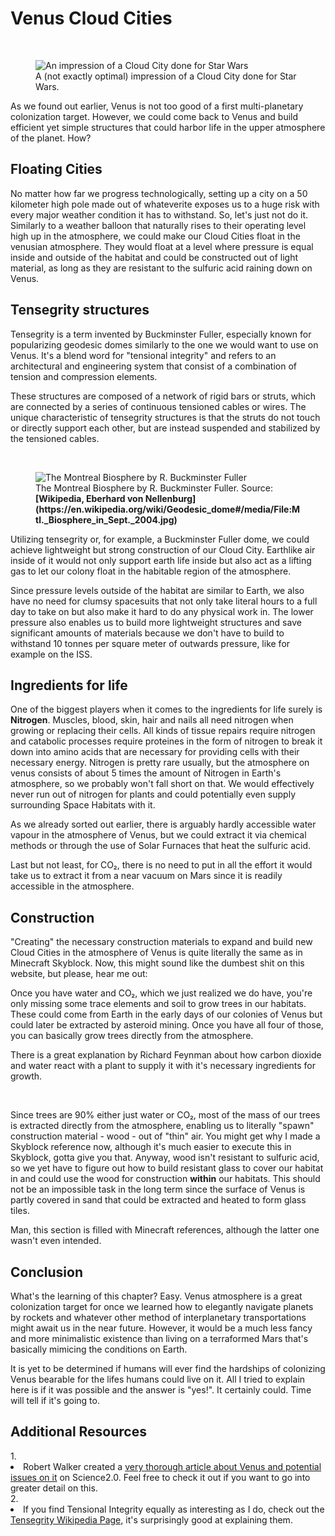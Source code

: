 
# Venus Cloud Cities

<ReadingTime />
<AudioPlayer ident="cloudcities" />

<br/>
<figure>
<Image src={require(".//../../../resources/images/venus2.png")} alt="An impression of a Cloud City done for Star Wars" />
<figcaption style={{ color: "rgb(156, 156, 156)", fontSize: "14px", marginTop: "2px" }}>A (not exactly optimal) impression of a Cloud City done for Star Wars.</figcaption>
</figure>

As we found out earlier, Venus is not too good of a first multi-planetary colonization target. However, we could come back to Venus and build efficient yet simple structures that could harbor life in the upper atmosphere of the planet. How?

## Floating Cities
No matter how far we progress technologically, setting up a city on a 50 kilometer high pole made out of whateverite exposes us to a huge risk with every major weather condition it has to withstand. So, let's just not do it. Similarly to a weather balloon that naturally rises to their operating level high up in the atmosphere, we could make our Cloud Cities float in the venusian atmosphere. They would float at a level where pressure is equal inside and outside of the habitat and could be constructed out of light material, as long as they are resistant to the sulfuric acid raining down on Venus.

## Tensegrity structures
Tensegrity is a term invented by Buckminster Fuller, especially known for popularizing geodesic domes similarly to the one we would want to use on Venus. It's a blend word for "tensional integrity" and refers to an  architectural and engineering system that consist of a combination of tension and compression elements. 

These structures are composed of a network of rigid bars or struts, which are connected by a series of continuous tensioned cables or wires. The unique characteristic of tensegrity structures is that the struts do not touch or directly support each other, but are instead suspended and stabilized by the tensioned cables.

<br/>
<figure>
<Image src={require(".//../../../resources/images/dome.png")} alt="The Montreal Biosphere by R. Buckminster Fuller" />
<figcaption style={{ color: "rgb(156, 156, 156)", fontSize: "14px", marginTop: "2px" }}>The Montreal Biosphere by R. Buckminster Fuller. Source: <strong>[Wikipedia, Eberhard von Nellenburg](https://en.wikipedia.org/wiki/Geodesic_dome#/media/File:Mtl._Biosphere_in_Sept._2004.jpg)</strong></figcaption>
</figure>

Utilizing tensegrity or, for example, a Buckminster Fuller dome, we could achieve lightweight but strong construction of our Cloud City. Earthlike air inside of it would not only support earth life inside but also act as a lifting gas to let our colony float in the habitable region of the atmosphere.

Since pressure levels outside of the habitat are similar to Earth, we also have no need for clumsy spacesuits that not only take literal hours to a full day to take on but also make it hard to do any physical work in. The lower pressure also enables us to build more lightweight structures and save significant amounts of materials because we don't have to build to withstand 10 tonnes per square meter of outwards pressure, like for example on the ISS.

## Ingredients for life
One of the biggest players when it comes to the ingredients for life surely is <strong>Nitrogen</strong>. Muscles, blood, skin, hair and nails all need nitrogen when growing or replacing their cells. All kinds of tissue repairs require nitrogen and catabolic processes require proteines in the form of nitrogen to break it down into amino acids that are necessary for providing cells with their necessary energy. Nitrogen is pretty rare usually, but the atmosphere on venus consists of about 5 times the amount of Nitrogen in Earth's atmosphere, so we probably won't fall short on that. We would effectively never run out of nitrogen for plants and could potentially even supply surrounding Space Habitats with it.

As we already sorted out earlier, there is arguably hardly accessible water vapour in the atmosphere of Venus, but we could extract it via chemical methods or through the use of Solar Furnaces that heat the sulfuric acid.

Last but not least, for CO₂, there is no need to put in all the effort it would take us to extract it from a near vacuum on Mars since it is readily accessible in the atmosphere.

## Construction 
"Creating" the necessary construction materials to expand and build new Cloud Cities in the atmosphere of Venus is quite literally the same as in Minecraft Skyblock. Now, this might sound like the dumbest shit on this website, but please, hear me out:

Once you have water and CO₂, which we just realized we do have, you're only missing some trace elements and soil to grow trees in our habitats. These could come from Earth in the early days of our colonies of Venus but could later be extracted by asteroid mining. Once you have all four of those, you can basically grow trees directly from the atmosphere. 

There is a great explanation by Richard Feynman about how carbon dioxide and water react with a plant to supply it with it's necessary ingredients for growth.

<br />
<YoutubeEmbed embedId="N1pIYI5JQLE" />

Since trees are 90% either just water or CO₂, most of the mass of our trees is extracted directly from the atmosphere, enabling us to literally "spawn" construction material - wood - out of "thin" air. You might get why I made a Skyblock reference now, although it's much easier to execute this in Skyblock, gotta give you that. Anyway, wood isn't resistant to sulfuric acid, so we yet have to figure out how to build resistant glass to cover our habitat in and could use the wood for construction <strong>within</strong> our habitats. This should not be an impossible task in the long term since the surface of Venus is partly covered in sand that could be extracted and heated to form glass tiles.

Man, this section is filled with Minecraft references, although the latter one wasn't even intended.

## Conclusion
What's the learning of this chapter? Easy. Venus atmosphere is a great colonization target for once we learned how to elegantly navigate planets by rockets and whatever other method of interplanetary transportations might await us in the near future. However, it would be a much less fancy and more minimalistic existence than living on a terraformed Mars that's basically mimicing the conditions on Earth. 

It is yet to be determined if humans will ever find the hardships of colonizing Venus bearable for the lifes humans could live on it. All I tried to explain here is if it was possible and the answer is "yes!". It certainly could. Time will tell if it's going to.


<SaveArticleSection article="venus-cloud-cities"/>

## Additional Resources
<AdditionalResources>
  <div>
    <span>1. </span><li>Robert Walker created a <a href="https://www.science20.com/robert_inventor/will_we_build_colonies_that_float_over_venus_like_buckminster_fullers_cloud_nine-127573" target="_blank">very thorough article about Venus and potential issues on it</a> on Science2.0. Feel free to check it out if you want to go into greater detail on this.</li>
  </div>
  <div>
    <span>2. </span><li>If you find Tensional Integrity equally as interesting as I do, check out the <a href="https://en.wikipedia.org/wiki/Tensegrity" target="_blank">Tensegrity Wikipedia Page,</a> it's surprisingly good at explaining them.</li>
  </div>
</AdditionalResources>


<Analytics />